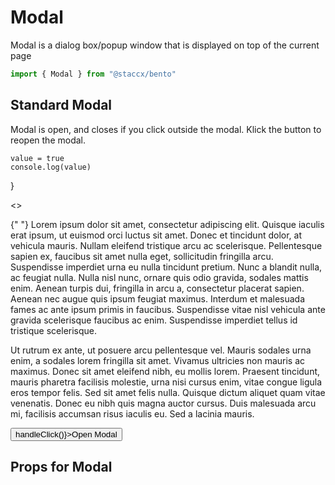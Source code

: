 
<Meta title="Components|Modal" component={Modal}/>

# Modal
Modal is a dialog box/popup window that is displayed on top of the current page

```javascript
import { Modal } from "@staccx/bento"
```


## Standard Modal
Modal is open, and closes if you click outside the modal. Klick the button to reopen the modal.


    value = true
    console.log(value)
}

  <Story name="Standard">
  <>
   <Modal isOpen={value}>
               <p>
               {" "}
               Lorem ipsum dolor sit amet, consectetur adipiscing elit. Quisque
               iaculis erat ipsum, ut euismod orci luctus sit amet. Donec et
               tincidunt dolor, at vehicula mauris. Nullam eleifend tristique arcu
               ac scelerisque. Pellentesque sapien ex, faucibus sit amet nulla
               eget, sollicitudin fringilla arcu. Suspendisse imperdiet urna eu
               nulla tincidunt pretium. Nunc a blandit nulla, ac feugiat nulla.
               Nulla nisl nunc, ornare quis odio gravida, sodales mattis enim.
               Aenean turpis dui, fringilla in arcu a, consectetur placerat sapien.
               Aenean nec augue quis ipsum feugiat maximus. Interdum et malesuada
               fames ac ante ipsum primis in faucibus. Suspendisse vitae nisl
               vehicula ante gravida scelerisque faucibus ac enim. Suspendisse
               imperdiet tellus id tristique scelerisque.
             </p>
             <p>
               Ut rutrum ex ante, ut posuere arcu pellentesque vel. Mauris sodales
               urna enim, a sodales lorem fringilla sit amet. Vivamus ultricies non
               mauris ac maximus. Donec sit amet eleifend nibh, eu mollis lorem.
               Praesent tincidunt, mauris pharetra facilisis molestie, urna nisi
               cursus enim, vitae congue ligula eros tempor felis. Sed sit amet
               felis nulla. Quisque dictum aliquet quam vitae venenatis. Donec eu
               nibh quis magna auctor cursus. Duis malesuada arcu mi, facilisis
               accumsan risus iaculis eu. Sed a lacinia mauris.
             </p>
   </Modal>
        <Button onClick={() => handleClick()}>Open Modal </Button>
   </>
  </Story>


## Props for Modal
<Props of={Modal} />
